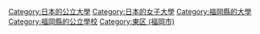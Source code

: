 [[Category:日本的公立大學|Category:日本的公立大學]]
[[Category:日本的女子大學|Category:日本的女子大學]]
[[Category:福岡縣的大學|Category:福岡縣的大學]]
[[Category:福岡縣的公立學校|Category:福岡縣的公立學校]]
[[Category:東区_(福岡市)|Category:東区 (福岡市)]]